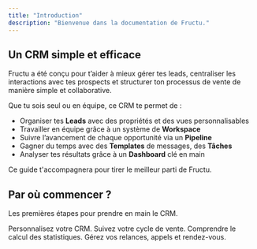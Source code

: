 ```yaml
---
title: "Introduction"
description: "Bienvenue dans la documentation de Fructu."
---
```


## Un CRM simple et efficace

Fructu a été conçu pour t’aider à mieux gérer tes leads, centraliser les interactions avec tes prospects et structurer ton processus de vente de manière simple et collaborative.

Que tu sois seul ou en équipe, ce CRM te permet de :

- Organiser tes **Leads** avec des propriétés et des vues personnalisables
- Travailler en équipe grâce à un système de **Workspace**
- Suivre l’avancement de chaque opportunité via un **Pipeline**
- Gagner du temps avec des **Templates** de messages, des **Tâches**
- Analyser tes résultats grâce à un **Dashboard** clé en main

Ce guide t'accompagnera pour tirer le meilleur parti de Fructu.

## Par où commencer ?

Les premières étapes pour prendre en main le CRM.

<CardGroup cols={2}>
  <Card title="Configurez votre Workspace" icon="buildings" href="https://docs.fructu.co/essentials/workspace">
    Personnalisez votre CRM.
  </Card>
  <Card title="Gérez vos leads" icon="users" href="https://docs.fructu.co/essentials/leads">
    Suivez votre cycle de vente.
  </Card>
  <Card title="Analysez vos résultats" icon="chart-line" href="https://docs.fructu.co/essentials/dashboard">
    Comprendre le calcul des statistiques.
  </Card>
  <Card title="Planifiez vos tâches" icon="calendar-check" href="https://docs.fructu.co/essentials/tasks">
    Gérez vos relances, appels et rendez-vous.
  </Card>
</CardGroup>